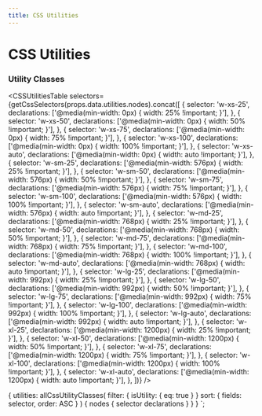 ```yaml
---
title: CSS Utilities
---
```



# CSS Utilities

### Utility Classes

<CSSUtilitiesTable
  selectors={getCssSelectors(props.data.utilities.nodes).concat([
    {
      selector: 'w-xs-25',
      declarations: ['@media(min-width: 0px) { width: 25% !important; }'],
    },
    {
      selector: 'w-xs-50',
      declarations: ['@media(min-width: 0px) { width: 50% !important; }'],
    },
    {
      selector: 'w-xs-75',
      declarations: ['@media(min-width: 0px) { width: 75% !important; }'],
    },
    {
      selector: 'w-xs-100',
      declarations: ['@media(min-width: 0px) { width: 100% !important; }'],
    },
    {
      selector: 'w-xs-auto',
      declarations: ['@media(min-width: 0px) { width: auto !important; }'],
    },
    {
      selector: 'w-sm-25',
      declarations: ['@media(min-width: 576px) { width: 25% !important; }'],
    },
    {
      selector: 'w-sm-50',
      declarations: ['@media(min-width: 576px) { width: 50% !important; }'],
    },
    {
      selector: 'w-sm-75',
      declarations: ['@media(min-width: 576px) { width: 75% !important; }'],
    },
    {
      selector: 'w-sm-100',
      declarations: ['@media(min-width: 576px) { width: 100% !important; }'],
    },
    {
      selector: 'w-sm-auto',
      declarations: ['@media(min-width: 576px) { width: auto !important; }'],
    },
    {
      selector: 'w-md-25',
      declarations: ['@media(min-width: 768px) { width: 25% !important; }'],
    },
    {
      selector: 'w-md-50',
      declarations: ['@media(min-width: 768px) { width: 50% !important; }'],
    },
    {
      selector: 'w-md-75',
      declarations: ['@media(min-width: 768px) { width: 75% !important; }'],
    },
    {
      selector: 'w-md-100',
      declarations: ['@media(min-width: 768px) { width: 100% !important; }'],
    },
    {
      selector: 'w-md-auto',
      declarations: ['@media(min-width: 768px) { width: auto !important; }'],
    },
    {
      selector: 'w-lg-25',
      declarations: ['@media(min-width: 992px) { width: 25% !important; }'],
    },
    {
      selector: 'w-lg-50',
      declarations: ['@media(min-width: 992px) { width: 50% !important; }'],
    },
    {
      selector: 'w-lg-75',
      declarations: ['@media(min-width: 992px) { width: 75% !important; }'],
    },
    {
      selector: 'w-lg-100',
      declarations: ['@media(min-width: 992px) { width: 100% !important; }'],
    },
    {
      selector: 'w-lg-auto',
      declarations: ['@media(min-width: 992px) { width: auto !important; }'],
    },
    {
      selector: 'w-xl-25',
      declarations: ['@media(min-width: 1200px) { width: 25% !important; }'],
    },
    {
      selector: 'w-xl-50',
      declarations: ['@media(min-width: 1200px) { width: 50% !important; }'],
    },
    {
      selector: 'w-xl-75',
      declarations: ['@media(min-width: 1200px) { width: 75% !important; }'],
    },
    {
      selector: 'w-xl-100',
      declarations: ['@media(min-width: 1200px) { width: 100% !important; }'],
    },
    {
      selector: 'w-xl-auto',
      declarations: ['@media(min-width: 1200px) { width: auto !important; }'],
    },
  ])}
/>

  {
    utilities: allCssUtilityClasses(
      filter: { isUtility: { eq: true } }
      sort: { fields: selector, order: ASC }
    ) {
      nodes {
        selector
        declarations
      }
    }
  }
`;
